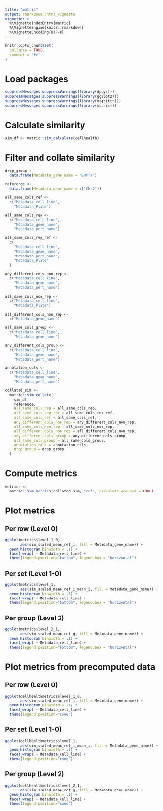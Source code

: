 ```yaml
---
title: "matric"
output: rmarkdown::html_vignette
vignette: >
  %\VignetteIndexEntry{matric}
  %\VignetteEngine{knitr::rmarkdown}
  %\VignetteEncoding{UTF-8}
---
```


```r
knitr::opts_chunk$set(
  collapse = TRUE,
  comment = "#>"
)
```

# Load packages

```r
suppressMessages(suppressWarnings(library(dplyr)))
suppressMessages(suppressWarnings(library(ggplot2)))
suppressMessages(suppressWarnings(library(magrittr)))
suppressMessages(suppressWarnings(library(matric)))
```

# Calculate similarity

```r
sim_df <- matric::sim_calculate(cellhealth)
```

# Filter and collate similarity

```r
drop_group <-
  data.frame(Metadata_gene_name = "EMPTY")

reference <-
  data.frame(Metadata_gene_name = c("Chr2"))

all_same_cols_ref <-
  c("Metadata_cell_line",
    "Metadata_Plate")

all_same_cols_rep <-
  c("Metadata_cell_line",
    "Metadata_gene_name",
    "Metadata_pert_name")

all_same_cols_rep_ref <-
  c(
    "Metadata_cell_line",
    "Metadata_gene_name",
    "Metadata_pert_name",
    "Metadata_Plate"
  )

any_different_cols_non_rep <-
  c("Metadata_cell_line",
    "Metadata_gene_name",
    "Metadata_pert_name")

all_same_cols_non_rep <-
  c("Metadata_cell_line",
    "Metadata_Plate")

all_different_cols_non_rep <-
  c("Metadata_gene_name")

all_same_cols_group <-
  c("Metadata_cell_line",
    "Metadata_gene_name")

any_different_cols_group <-
  c("Metadata_cell_line",
    "Metadata_gene_name",
    "Metadata_pert_name")

annotation_cols <-
  c("Metadata_cell_line",
    "Metadata_gene_name",
    "Metadata_pert_name")
```


```r
collated_sim <-
  matric::sim_collate(
    sim_df,
    reference,
    all_same_cols_rep = all_same_cols_rep,
    all_same_cols_rep_ref = all_same_cols_rep_ref,
    all_same_cols_ref = all_same_cols_ref,
    any_different_cols_non_rep = any_different_cols_non_rep,
    all_same_cols_non_rep = all_same_cols_non_rep,
    all_different_cols_non_rep = all_different_cols_non_rep,
    any_different_cols_group = any_different_cols_group,
    all_same_cols_group = all_same_cols_group,
    annotation_cols = annotation_cols,
    drop_group = drop_group
  )
```

# Compute metrics

```r
metrics <-
  matric::sim_metrics(collated_sim, "ref", calculate_grouped = TRUE)
```

# Plot metrics

## Per row (Level 0)

```r
ggplot(metrics$level_1_0,
       aes(sim_scaled_mean_ref_i, fill = Metadata_gene_name)) +
  geom_histogram(binwidth = .1) +
  facet_wrap( ~ Metadata_cell_line) +
  theme(legend.position="bottom", legend.box = "horizontal")
```

## Per set (Level 1-0)

```r
ggplot(metrics$level_1,
       aes(sim_scaled_mean_ref_i_mean_i, fill = Metadata_gene_name)) +
  geom_histogram(binwidth = .1) +
  facet_wrap( ~ Metadata_cell_line) +
  theme(legend.position="bottom", legend.box = "horizontal")
```

## Per group (Level 2)

```r
ggplot(metrics$level_2_1,
       aes(sim_scaled_mean_ref_g, fill = Metadata_gene_name)) +
  geom_histogram(binwidth = .1) +
  facet_wrap( ~ Metadata_cell_line) +
  theme(legend.position="bottom", legend.box = "horizontal")
```
# Plot metrics from precomputed data

## Per row (Level 0)

```r
ggplot(cellhealthmetrics$level_1_0,
       aes(sim_scaled_mean_ref_i, fill = Metadata_gene_name)) +
  geom_histogram(binwidth = .1) +
  facet_wrap( ~ Metadata_cell_line) +
  theme(legend.position="none")
```

## Per set (Level 1-0)

```r
ggplot(cellhealthmetrics$level_1,
       aes(sim_scaled_mean_ref_i_mean_i, fill = Metadata_gene_name)) +
  geom_histogram(binwidth = .1) +
  facet_wrap( ~ Metadata_cell_line) +
  theme(legend.position="none")
```

## Per group (Level 2)

```r
ggplot(cellhealthmetrics$level_2_1,
       aes(sim_scaled_mean_ref_g, fill = Metadata_gene_name)) +
  geom_histogram(binwidth = .1) +
  facet_wrap( ~ Metadata_cell_line) +
  theme(legend.position="none")
```
